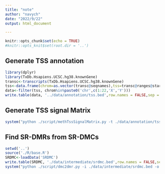 ```yaml
---
title: "note"
author: "navych"
date: "2022/9/22"
output: html_document

---
```


```r
knitr::opts_chunk$set(echo = TRUE)
#knitr::opts_knit$set(root.dir = '..')
```

## Generate TSS annotation
```r
library(dplyr)
library(TxDb.Hsapiens.UCSC.hg38.knownGene)
transc<-transcripts(TxDb.Hsapiens.UCSC.hg38.knownGene)
tss<-data.frame(chrom=as.vector(transc@seqnames),tss=transc@ranges@start-1,end=transc@ranges@start,strand=transc@strand)
data<-filter(tss, chrom%in%paste0('chr',c(1:22,'X','Y')))
write.table(data, '../data/annotation/tss.bed',row.names = FALSE,sep = '\t',quote = FALSE, col.names = FALSE)
```

## Generate TSS signal Matrix
```r
system("python ./script/methTssSignalMatrix.py -t ./data/annotation/tss.bed -i ./data/LAD.group.ratio.bed -u 15000 -d 15000 -o ./data/intermediate/signalMatrixGroup.tsv")
```

## Find SR-DMRs from SR-DMCs
```r
setwd('..')
source('./R/base.R')
SRDMC<-loadData('SRDMC')
write.table(SRDMC, './data/intermediate/srdmc.bed',row.names = FALSE,sep = '\t',quote = FALSE)
system("python ./script/dmc2dmr.py -i ./data/intermediate/srdmc.bed -o ./data/intermediate/srdmr.bed")

```